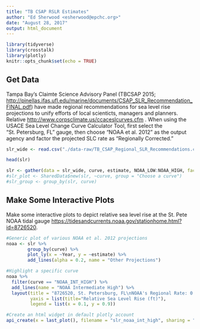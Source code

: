 ```yaml
---
title: "TB CSAP RSLR Estimates"
author: "Ed Sherwood <esherwood@epchc.org>"
date: "August 28, 2017"
output: html_document
---
```


```r
library(tidyverse)
library(crosstalk)
library(plotly)
knitr::opts_chunk$set(echo = TRUE)
```

## Get Data
Tampa Bay's Claimte Science Advisory Panel (TBCSAP 2015; <http://pinellas.ifas.ufl.edu/marine/documents/CSAP_SLR_Recommendation_FINAL.pdf>) have made regional recommendations for sea level rise projections to unify efforts of local scienticts, managers and planners. Relative  <http://www.corpsclimate.us/ccaceslcurves.cfm> . When using the USACE Sea Level Change Curve Calculator Tool, first select the “St. Petersburg, FL” gauge, then choose “NOAA et al. 2012” as the output agency and factor the projected SLC rate as “Regionally Corrected.”
```r
slr_wide <- read.csv("./data-raw/TB_CSAP_Regional_SLR_Recommendations.csv")

head(slr)

slr <- gather(data = slr_wide, curve, estimate, NOAA_LOW:NOAA_HIGH, factor_key = T)
#slr_plot <- SharedData$new(slr, ~curve, group = "Choose a curve")
#slr_group <- group_by(slr, curve)
```

## Make Some Interactive Plots

Make some interactive plots to depict relative sea level rise at the St. Pete NOAA tidal gauge <https://tidesandcurrents.noaa.gov/stationhome.html?id=8726520>.

```r
#Generic plot of various NOAA et al. 2012 projections
noaa <- slr %>% 
        group_by(curve) %>% 
        plot_ly(x = ~Year, y = ~estimate) %>% 
        add_lines(alpha = 0.2, name = "Other Projections")

#Highlight a specific curve
noaa %>% 
  filter(curve == "NOAA_INT_HIGH") %>%
  add_lines(name = "NOAA Intermediate High") %>% 
  layout(title = "8726520, St. Petersburg, FL\nNOAA's Regional Rate: 0.00860 feet/yr",
         yaxis = list(title="Relative Sea Level Rise (ft)"),
         legend = list(x = 0.1, y = 0.9)) 

#Create an html widget in default plotly account 
api_create(x = last_plot(), filename = "slr_noaa_int_high", sharing = "public")

```
